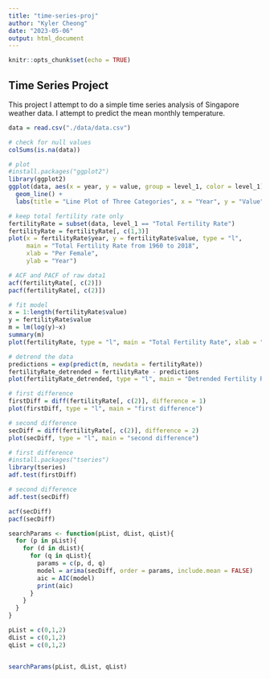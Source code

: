 ```yaml
---
title: "time-series-proj"
author: "Kyler Cheong"
date: "2023-05-06"
output: html_document
---
```


```r
knitr::opts_chunk$set(echo = TRUE)
```

## Time Series Project

This project I attempt to do a simple time series analysis of Singapore weather data. I attempt to predict the mean monthly temperature.

```r
data = read.csv("./data/data.csv")
```

```r
# check for null values
colSums(is.na(data))

# plot
#install.packages("ggplot2")
library(ggplot2)
ggplot(data, aes(x = year, y = value, group = level_1, color = level_1)) +
  geom_line() +
  labs(title = "Line Plot of Three Categories", x = "Year", y = "Value", color = 'Type')
```

```r
# keep total fertility rate only
fertilityRate = subset(data, level_1 == "Total Fertility Rate")
fertilityRate = fertilityRate[, c(1,3)]
plot(x = fertilityRate$year, y = fertilityRate$value, type = "l",
     main = "Total Fertility Rate from 1960 to 2018",
     xlab = "Per Female",
     ylab = "Year")
```

```r
# ACF and PACF of raw data1
acf(fertilityRate[, c(2)])
pacf(fertilityRate[, c(2)])
```

```r
# fit model
x = 1:length(fertilityRate$value)
y = fertilityRate$value
m = lm(log(y)~x)
summary(m)
plot(fertilityRate, type = "l", main = "Total Fertility Rate", xlab = "Time", ylab = "Fertility Rate")

# detrend the data
predictions = exp(predict(m, newdata = fertilityRate))
fertilityRate_detrended = fertilityRate - predictions
plot(fertilityRate_detrended, type = "l", main = "Detrended Fertility Rate", xlab = "Time", ylab = "Detrend")

# first difference
firstDiff = diff(fertilityRate[, c(2)], difference = 1)
plot(firstDiff, type = "l", main = "first difference")

# second difference
secDiff = diff(fertilityRate[, c(2)], difference = 2)
plot(secDiff, type = "l", main = "second difference")
```
```r
# first difference
#install.packages("tseries")
library(tseries)
adf.test(firstDiff)

# second difference
adf.test(secDiff)
```

```r
acf(secDiff)
pacf(secDiff)
```
```r
searchParams <- function(pList, dList, qList){
  for (p in pList){
    for (d in dList){
      for (q in qList){
        params = c(p, d, q)
        model = arima(secDiff, order = params, include.mean = FALSE)
        aic = AIC(model)
        print(aic)
      }
    }
  }
}

pList = c(0,1,2)
dList = c(0,1,2)
qList = c(0,1,2)


searchParams(pList, dList, qList)
```
